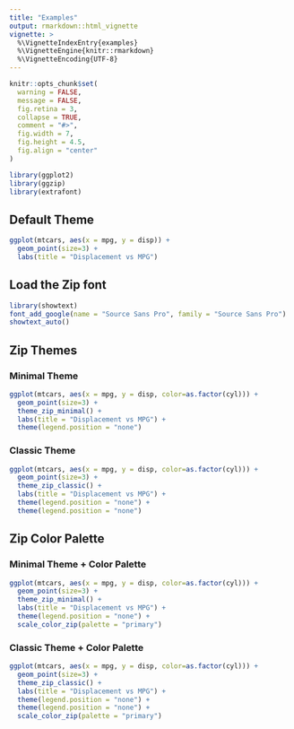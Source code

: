 ```yaml
---
title: "Examples"
output: rmarkdown::html_vignette
vignette: >
  %\VignetteIndexEntry{examples}
  %\VignetteEngine{knitr::rmarkdown}
  %\VignetteEncoding{UTF-8}
---
```


```r
knitr::opts_chunk$set(
  warning = FALSE,
  message = FALSE,
  fig.retina = 3,
  collapse = TRUE,
  comment = "#>",
  fig.width = 7,
  fig.height = 4.5,
  fig.align = "center"
)
```

```r
library(ggplot2)
library(ggzip)
library(extrafont)
```

## Default Theme

```r
ggplot(mtcars, aes(x = mpg, y = disp)) +
  geom_point(size=3) +
  labs(title = "Displacement vs MPG")
```

## Load the Zip font

```r
library(showtext)
font_add_google(name = "Source Sans Pro", family = "Source Sans Pro")
showtext_auto()
```

## Zip Themes

### Minimal Theme

```r
ggplot(mtcars, aes(x = mpg, y = disp, color=as.factor(cyl))) +
  geom_point(size=3) + 
  theme_zip_minimal() +
  labs(title = "Displacement vs MPG") +
  theme(legend.position = "none")
```

### Classic Theme

```r
ggplot(mtcars, aes(x = mpg, y = disp, color=as.factor(cyl))) +
  geom_point(size=3) + 
  theme_zip_classic() + 
  labs(title = "Displacement vs MPG") +
  theme(legend.position = "none") +
  theme(legend.position = "none")
```

## Zip Color Palette

### Minimal Theme + Color Palette

```r
ggplot(mtcars, aes(x = mpg, y = disp, color=as.factor(cyl))) +
  geom_point(size=3) + 
  theme_zip_minimal() +
  labs(title = "Displacement vs MPG") +
  theme(legend.position = "none") +
  scale_color_zip(palette = "primary")
```

### Classic Theme + Color Palette

```r
ggplot(mtcars, aes(x = mpg, y = disp, color=as.factor(cyl))) +
  geom_point(size=3) + 
  theme_zip_classic() + 
  labs(title = "Displacement vs MPG") +
  theme(legend.position = "none") +
  theme(legend.position = "none") +
  scale_color_zip(palette = "primary")
```


